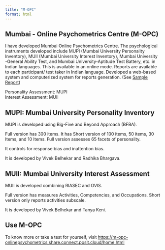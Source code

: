```yaml
---
title: "M-OPC"
format: html
---
```


## **Mumbai - Online Psychometrics Centre (M-OPC)**

I have developed Mumbai Online Psychometrics Centre. The psychological instruments developed include MUPI (Mumbai University Personality Inventory), MUII (Mumbai University Interest Inventory), Mumbai University -General Ability Test, and Mumbai University-Aptitude Test Battery, etc. in Indian languages. This is available in an online mode. Reports are available to each participant/ test taker in Indian language. Developed a web-based system and computerized system for reports generation. (See [Sample Report](https://drive.google.com/file/d/1eYbKfDUgeepczFX4WgaEbw-g5cXuEwgl/view?usp=share_link))

Personality Assessment: MUPI\
Interest Assessment: MUII 

## **MUPI: Mumbai University Personality Inventory**

MUPI is developed using Big-Five and Beyond Approach (BFBA).

Full version has 300 items. It has Short version of 100 items, 50 items, 30 Items, and 10 Items. Full version assesses 65 facets of personality.

It controls for response bias and inattention bias.

It is developed by Vivek Belhekar and Radhika Bhargava.

## **MUII: Mumbai University Interest Assessment**

MUII is developed combining RIASEC and OVIS.

Full version has measures Activities, Competencies, and Occupations. Short version only reports activities subscale.

It is developed by Vivek Belhekar and Tanya Keni.

## Use M-OPC

To know more or take a test for yourself, visit <https://m-opc-onlinepsychometrics.share.connect.posit.cloud/home.html>
